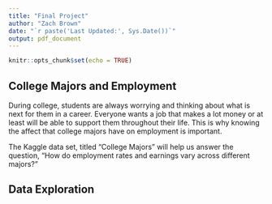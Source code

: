 ```yaml
---
title: "Final Project"
author: "Zach Brown"
date: "`r paste('Last Updated:', Sys.Date())`"
output: pdf_document
---
```


```r
knitr::opts_chunk$set(echo = TRUE)
```

## College Majors and Employment

During college, students are always worrying and thinking about what is next for them in a career. Everyone wants a job that makes a lot money or at least will be able to support them throughout their life. This is why knowing the affect that college majors have on employment is important.

The Kaggle data set, titled "College Majors" will help us answer the question, "How do employment rates and earnings vary across different majors?"  

## Data Exploration

